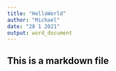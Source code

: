 ```yaml
---
title: "HelloWorld"
author: "Michael"
date: "28 1 2021"
output: word_document
---
```

## This is a markdown file

